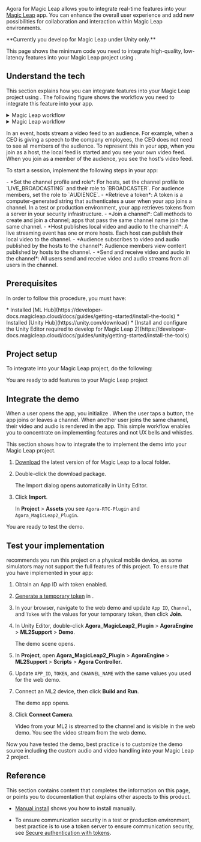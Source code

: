 
Agora <Vg k = "VSDK"/> for Magic Leap allows you to integrate real-time <Vpd k="PRODUCT" /> features into your [Magic
Leap](https://www.magicleap.com/) app. You can enhance the overall user experience and add new possibilities for collaboration and
interaction within Magic Leap environments.

<PlatformWrapper notAllowed="unity">
**Currently you develop for Magic Leap under Unity only.**
</PlatformWrapper>

<PlatformWrapper platform="unity">

This page shows the minimum code you need to integrate high-quality, low-latency <Vpd k="PRODUCT" /> features into your Magic Leap project using <Vpd k="SDK" />.


## Understand the tech

This section explains how you can integrate <Vpd k="PRODUCT" /> features into your Magic Leap project using <Vpd k="SDK" />. The following figure shows the workflow you need to integrate this feature into your app.

<ProductWrapper product="video-calling">
<details>
<summary>Magic Leap <Vg k="VIDEO"/> workflow</summary>

![Video Calling Web UIKit](/images/video-calling/video-call.svg)
</details>
</ProductWrapper>

<ProductWrapper product="interactive-live-streaming">
<details>
<summary>Magic Leap <Vg k="ILS"/> workflow</summary>

![Video Calling Web UIKit](/images/interactive-live-streaming/get-started-sdk-livestreaming.png)
</details>

In an <Vpd k="PRODUCT" /> event, hosts stream a video feed to an audience. For example, when a CEO is giving a speech to the company employees, the CEO does not need to see all members of the audience. To represent this in your app, when you join as a host, the local feed is started and  you see your own video feed. When you join as a member of the audience, you see the host's video feed.
</ProductWrapper>


To start a session, implement the following steps in your app:

<ProductWrapper product="interactive-live-streaming">
- *Set the channel profile and role*: For hosts, set the channel profile to `LIVE_BROADCASTING` and their role to `BROADCASTER`. For audience members, set the role to `AUDIENCE`.
</ProductWrapper>
- *Retrieve a token*: A token is a computer-generated string that authenticates a user when your app joins a channel. In a test or production environment, your app retrieves tokens from a server in your security infrastructure.
- *Join a channel*: Call methods to create and join a channel; apps that pass the same channel name join the same channel.
<ProductWrapper product="interactive-live-streaming">
- *Host publishes local video and audio to the channel*: A live streaming event has one or more hosts. Each host can publish their local video to the channel.
- *Audience subscribes to video and audio published by the hosts to the channel*: Audience members view content published by hosts to the channel.
</ProductWrapper>
<ProductWrapper product="video-calling">
- *Send and receive video and audio in the channel*: All users send and receive video and audio streams from all users in the channel.
</ProductWrapper>

## Prerequisites

In order to follow this procedure, you must have:

<Prerequisites />
* Installed [ML Hub](https://developer-docs.magicleap.cloud/docs/guides/getting-started/install-the-tools)
* Installed [Unity Hub](https://unity.com/download)
* [Install and configure the Unity Editor required to develop for Magic Leap 2](https://developer-docs.magicleap.cloud/docs/guides/unity/getting-started/install-the-tools)
 
## Project setup

To integrate <Vpd k="PRODUCT" /> into your Magic Leap project, do the following:

<ProjectSetup />

You are ready to add <Vpd k="PRODUCT" /> features to your Magic Leap project

## Integrate the <Vpd k="PRODUCT" /> demo

When a user opens the app, you initialize <Vg k="ENGINE" />. When the user taps a button, the app joins or leaves a channel. When another user joins the same channel, their video and audio is rendered in the app. This simple workflow enables you to concentrate on implementing <Vg k="COMPANY"/> features and not UX bells and whistles.

This section shows how to integrate the <Vpd k="SDK" />  to implement the <Vpd k="PRODUCT" />  demo into your Magic
  Leap project.

1. [Download](/sdks) the latest version of <Vpd k="SDK" /> for Magic Leap to a local folder.

1. Double-click the download package.

    The Import dialog opens automatically in Unity Editor.

1. Click **Import**.

    In **Project** > **Assets** you see `Agora-RTC-Plugin` and `Agora_MagicLeap2_Plugin`.

You are ready to test the demo.

## Test your implementation

<Vg k="COMPANY"/> recommends you run this project on a physical mobile device, as some simulators may not support the full features of this project. To ensure that you have implemented <Vpd k="PRODUCT" /> in your app:

1. Obtain an App ID with token enabled.

1. [Generate a temporary token](../get-started/manage-agora-account#generate-a-temporary-token) in <Vg k="CONSOLE" />.

1. In your browser, navigate to the <Link target="_blank" to="{{Global.DEMO_BASIC_VIDEO_CALL_URL}}"><Vg k="COMPANY" /> web demo</Link> and update `App ID`, `Channel`, and `Token` with the values for your temporary token, then click **Join**.

1. In Unity Editor, double-click **Agora_MagicLeap2_Plugin** > **AgoraEngine** > **ML2Support** > **Demo**.

    The demo scene opens.

1. In **Project**, open **Agora_MagicLeap2_Plugin** > **AgoraEngine** > **ML2Support** > **Scripts** > **Agora
  Controller**.

1. Update `APP_ID`, `TOKEN`, and `CHANNEL_NAME` with the same values you used for the web demo.

1. Connect an ML2 device, then click **Build and Run**.

    The demo app opens.

1. Click **Connect Camera**.

    Video from your ML2 is streamed to the channel and is visible in the web demo. You see the video stream from the
  web demo.

Now you have tested the demo, best practice is to customize the demo source including the custom audio and video
  handling into your Magic Leap 2 project.

## Reference

This section contains content that completes the information on this page, or points you to documentation that explains other aspects to this product.

- [Manual install](../reference/downloads) shows you how to install <Vpd k="SDK" /> manually.

- To ensure communication security in a test or production environment, best practice is to use a token server to ensure communication security, see [Secure authentication with tokens](../get-started/authentication-workflow).

<Reference />

</PlatformWrapper>